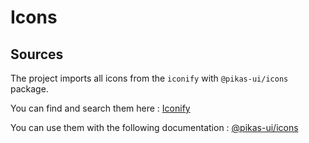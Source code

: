 # Icons

## Sources

The project imports all icons from the `iconify` with `@pikas-ui/icons` package.

You can find and search them here : <a href="https://icon-sets.iconify.design">Iconify</a>

You can use them with the following documentation : <a href="https://pikas-ui.vercel.app/components/icons">@pikas-ui/icons</a>
